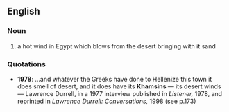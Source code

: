 ==English==
===Noun===
#a hot wind in Egypt which blows from the desert bringing with it sand
===Quotations===
*'''1978''': ...and whatever the Greeks have done to Hellenize this town it does smell of desert, and it does have its '''Khamsins''' &mdash; its desert winds &mdash; Lawrence Durrell, in a 1977 interview published in ''Listener,'' 1978, and reprinted in ''Lawrence Durrell: Conversations,'' 1998 (see p.173)